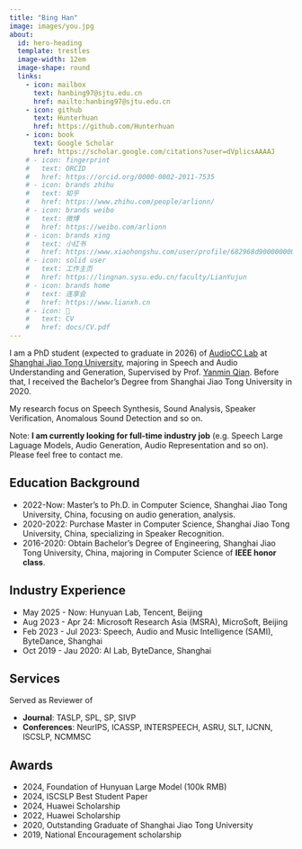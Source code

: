 ```yaml
---
title: "Bing Han"
image: images/you.jpg
about:
  id: hero-heading
  template: trestles
  image-width: 12em
  image-shape: round
  links:
    - icon: mailbox
      text: hanbing97@sjtu.edu.cn
      href: mailto:hanbing97@sjtu.edu.cn
    - icon: github
      text: Hunterhuan
      href: https://github.com/Hunterhuan
    - icon: book
      text: Google Scholar
      href: https://scholar.google.com/citations?user=dVplicsAAAAJ
    # - icon: fingerprint
    #   text: ORCID
    #   href: https://orcid.org/0000-0002-2011-7535
    # - icon: brands zhihu
    #   text: 知乎
    #   href: https://www.zhihu.com/people/arlionn/
    # - icon: brands weibo
    #   text: 微博
    #   href: https://weibo.com/arlionn
    # - icon: brands xing
    #   text: 小红书
    #   href: https://www.xiaohongshu.com/user/profile/682968d9000000000a03da1a
    # - icon: solid user
    #   text: 工作主页
    #   href: https://lingnan.sysu.edu.cn/faculty/LianYujun
    # - icon: brands home
    #   text: 连享会
    #   href: https://www.lianxh.cn
    # - icon: 📝
    #   text: CV
    #   href: docs/CV.pdf  
---
```


::: {#hero-heading}

I am a PhD student (expected to graduate in 2026) of [AudioCC Lab](https://audiocc.sjtu.edu.cn) at [Shanghai Jiao Tong University](https://en.sjtu.edu.cn/), majoring in Speech and Audio Understanding and Generation, Supervised by Prof. [Yanmin Qian](https://audiocc.sjtu.edu.cn/zh/members/yanmin.qian). Before that, I received the Bachelor's Degree from Shanghai Jiao Tong University in 2020.

My research focus on Speech Synthesis, Sound Analysis, Speaker Verification, Anomalous Sound Detection and so on.

Note: **I am currently looking for full-time industry job** (e.g. Speech Large Laguage Models, Audio Generation, Audio Representation and so on). Please feel free to contact me.


## Education Background
- 2022-Now: Master's to Ph.D. in Computer Science, Shanghai Jiao Tong University, China, focusing on audio generation, analysis.
- 2020-2022: Purchase Master in Computer Science, Shanghai Jiao Tong University, China, specializing in Speaker Recognition.
- 2016-2020: Obtain Bachelor's Degree of Engineering, Shanghai Jiao Tong University, China, majoring in Computer Science of **IEEE honor class**.

## Industry Experience
- May 2025 - Now: Hunyuan Lab, Tencent, Beijing
- Aug 2023 - Apr 24: Microsoft Research Asia (MSRA), MicroSoft, Beijing
- Feb 2023 - Jul 2023: Speech, Audio and Music Intelligence (SAMI), ByteDance, Shanghai
- Oct 2019 - Jau 2020: AI Lab, ByteDance, Shanghai

## Services
Served as Reviewer of

- **Journal**: TASLP, SPL, SP, SIVP 
- **Conferences**: NeurIPS, ICASSP, INTERSPEECH, ASRU, SLT, IJCNN, ISCSLP, NCMMSC

## Awards
- 2024, Foundation of Hunyuan Large Model (100k RMB)
- 2024, ISCSLP Best Student Paper
- 2024, Huawei Scholarship
- 2022, Huawei Scholarship
- 2020, Outstanding Graduate of Shanghai Jiao Tong University
- 2019, National Encouragement scholarship


:::
